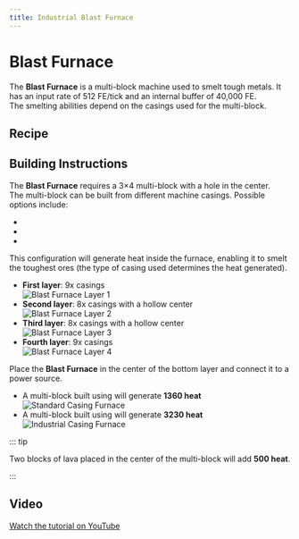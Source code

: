 ```yaml
---
title: Industrial Blast Furnace
---
```


<ItemImage file="industrial_blast_furnace" alt="Industrial Blast Furnace" size="200" />

# Blast Furnace

The **Blast Furnace** is a multi-block machine used to smelt tough metals. It has an input rate of 512 FE/tick and an internal buffer of 40,000 FE.  
The smelting abilities depend on the casings used for the multi-block.

## Recipe

<CraftingTable recipe="input techreborn:advanced_circuit techreborn:cupronickel_heating_coil techreborn:advanced_circuit input techreborn:cupronickel_heating_coil techreborn:advanced_machine_block techreborn:cupronickel_heating_coil input techreborn:electric_furnace techreborn:cupronickel_heating_coil techreborn:electric_furnace output techreborn:blast_furnace"/>

## Building Instructions

The **Blast Furnace** requires a 3×4 multi-block with a hole in the center.  
The multi-block can be built from different machine casings. Possible options include:

- <McItem slug="techreborn:standard_machine_casing" />
- <McItem slug="techreborn:advanced_machine_casing" />
- <McItem slug="techreborn:industrial_machine_casing" />

This configuration will generate heat inside the furnace, enabling it to smelt the toughest ores (the type of casing used determines the heat generated).

- **First layer**: 9x casings  
  <img src="/img/blocks/blast_furnace_layer1.png" alt="Blast Furnace Layer 1"/>
- **Second layer**: 8x casings with a hollow center  
  <img src="/img/blocks/blast_furnace_layer2.png" alt="Blast Furnace Layer 2"/>
- **Third layer**: 8x casings with a hollow center  
  <img src="/img/blocks/blast_furnace_layer3.png" alt="Blast Furnace Layer 3"/>
- **Fourth layer**: 9x casings  
  <img src="/img/blocks/blast_furnace_layer4.png" alt="Blast Furnace Layer 4"/>

Place the **Blast Furnace** in the center of the bottom layer and connect it to a power source.

- A multi-block built using <McItem slug="techreborn:standard_machine_casing" /> will generate **1360 heat**  
  <img src="/img/blocks/blast_furnace1.png" alt="Standard Casing Furnace"/>
- A multi-block built using <McItem slug="techreborn:industrial_machine_casing" /> will generate **3230 heat**  
  <img src="/img/blocks/blast_furnace2.png" alt="Industrial Casing Furnace"/>

::: tip

Two blocks of lava placed in the center of the multi-block will add **500 heat**.

:::

## Video

[Watch the tutorial on YouTube](https://www.youtube.com/watch?v=DEULTz1JWCI)
